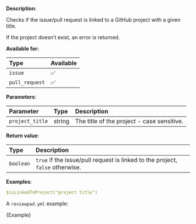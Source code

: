 
**Description**:

Checks if the issue/pull request is linked to a GitHub project with a given title.

If the project doesn't exist, an error is returned.

**Available for:**

| Type      | Available |
| :-------- | :-------- |
| `issue`   | ✅        |
| `pull_request` | ✅   |

**Parameters**:

| Parameter       | Type    | Description                                |
| :-------------- | :------ | :----------------------------------------- |
| `project_title` | string  | The title of the project - case sensitive. |

**Return value**:

| Type      | Description                                                                    |
| :-------- | :----------------------------------------------------------------------------- |
| `boolean` | `true` if the issue/pull request is linked to the project, `false` otherwise.  |

**Examples**:

```yml
$isLinkedToProject("project title")
```

A `reviewpad.yml` example:

<CodeBlock language="yml">{Example}</CodeBlock>
